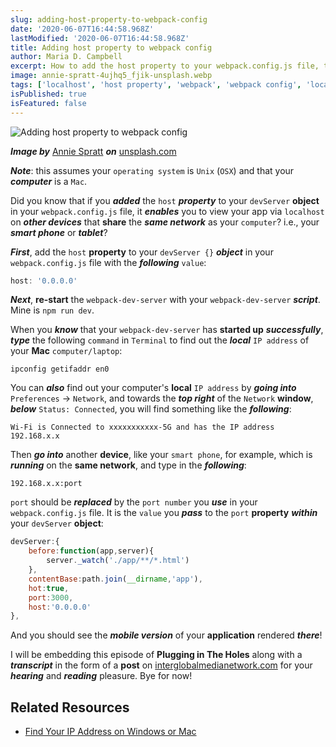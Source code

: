 ```yaml
---
slug: adding-host-property-to-webpack-config
date: '2020-06-07T16:44:58.968Z'
lastModified: '2020-06-07T16:44:58.968Z'
title: Adding host property to webpack config
author: Maria D. Campbell
excerpt: How to add the host property to your webpack.config.js file, thereby permitting you to view your app in localhost on other shared network devices.
image: annie-spratt-4ujhq5_fjik-unsplash.webp
tags: ['localhost', 'host property', 'webpack', 'webpack config', 'local ip address']
isPublished: true
isFeatured: false
---
```


![Adding host property to webpack config](annie-spratt-4ujhq5_fjik-unsplash.webp)

***Image by*** [Annie Spratt](https://unsplash.com/@anniespratt) ***on*** [unsplash.com](https://unsplash.com/photos/4Ujhq5_fJik)

**_Note_**: this assumes your `operating system` is `Unix` (`OSX`) and that your **_computer_** is a `Mac`.

Did you know that if you **_added_** the `host` **_property_** to your
`devServer` **object** in your `webpack.config.js` file, it **_enables_** you to view your app via `localhost` on **_other devices_** that **share** the **_same network_** as your `computer`? i.e., your **_smart phone_** or **_tablet_**?

**_First_**, add the `host` **property** to your `devServer {}` **_object_** in your `webpack.config.js` file with the **_following_** `value`:

```js
host: '0.0.0.0'
```

**_Next_**, **re-start** the `webpack-dev-server` with your `webpack-dev-server` **_script_**. Mine is `npm run dev`.

When you **_know_** that your `webpack-dev-server` has **started up**
**_successfully_**, **_type_** the following `command` in `Terminal` to find out the **_local_** `IP address` of your **Mac** `computer/laptop`:

```shell
ipconfig getifaddr en0
```

You can **_also_** find out your computer's **local** `IP address` by **_going
into_** `Preferences` -> `Network`, and towards the **_top right_** of the
`Network` **window**, **_below_** `Status: Connected`, you will find something
like the **_following_**:

```shell
Wi-Fi is Connected to xxxxxxxxxxx-5G and has the IP address 192.168.x.x
```

Then **_go into_** another **device**, like your `smart phone`, for example,
which is **_running_** on the **same network**, and type in the **_following_**:

```shell
192.168.x.x:port
```

`port` should be **_replaced_** by the `port number` you **_use_** in your
`webpack.config.js` file. It is the `value` you **_pass_** to the `port`
**property** **_within_** your `devServer` **object**:

```js
devServer:{
    before:function(app,server){
        server._watch('./app/**/*.html')
    },
    contentBase:path.join(__dirname,'app'),
    hot:true,
    port:3000,
    host:'0.0.0.0'
},
```

And you should see the **_mobile version_** of your **application** rendered
**_there_**!

I will be embedding this episode of **Plugging in The Holes** along with a
**_transcript_** in the form of a **post** on
[interglobalmedianetwork.com](https://www.interglobalmedianetwork.com/) for your **_hearing_** and **_reading_** pleasure. Bye for now!

## Related Resources

-   [Find Your IP Address on Windows or Mac](https://www.avg.com/en/signal/find-ip-address)